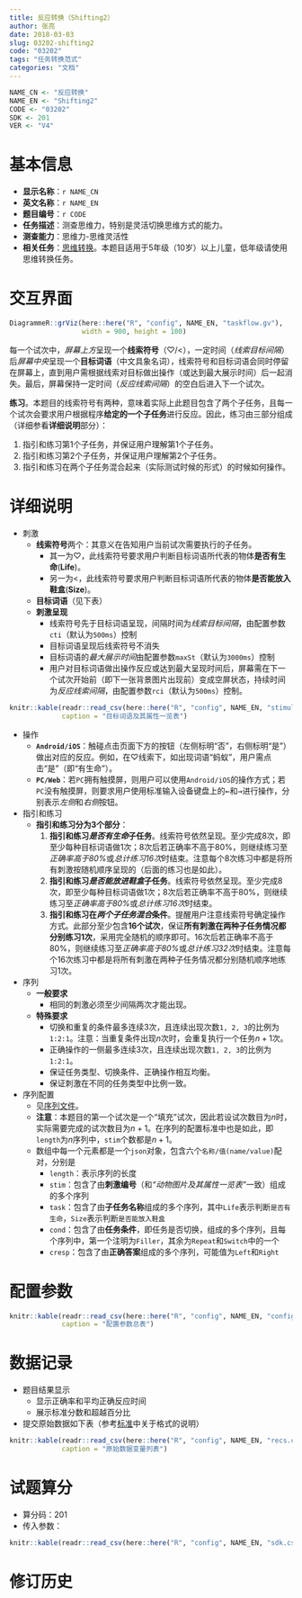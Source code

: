 ```yaml
---
title: 反应转换（Shifting2）
author: 张亮
date: 2018-03-03
slug: 03202-shifting2
code: "03202"
tags: "任务转换范式"
categories: "文档"
---
```


```r
NAME_CN <- "反应转换"
NAME_EN <- "Shifting2"
CODE <- "03202"
SDK <- 201
VER <- "V4"
```

# 基本信息

* **显示名称**：`r NAME_CN`
* **英文名称**：`r NAME_EN`
* **题目编号**：`r CODE`
* **任务描述**：测查思维力，特别是灵活切换思维方式的能力。
* **测查能力**：思维力-思维灵活性
* **相关任务**：[思维转换](`r blogdown::shortcode("relref", "03201_Shifting")`)。本题目适用于5年级（10岁）以上儿童，低年级请使用思维转换任务。

# 交互界面

```r
DiagrammeR::grViz(here::here("R", "config", NAME_EN, "taskflow.gv"),
                  width = 900, height = 100)
```

每一个试次中，*屏幕上方*呈现一个**线索符号**（$\heartsuit$/<），一定时间（*线索目标间隔*）后*屏幕中央*呈现一个**目标词语**（中文具象名词），线索符号和目标词语会同时停留在屏幕上，直到用户需根据线索对目标做出操作（或达到最大展示时间）后一起消失。最后，屏幕保持一定时间（*反应线索间隔*）的空白后进入下一个试次。

**练习**。本题目的线索符号有两种，意味着实际上此题目包含了两个子任务，且每一个试次会要求用户根据程序**给定的一个子任务**进行反应。因此，练习由三部分组成（详细参看**详细说明**部分）：

1. 指引和练习第1个子任务，并保证用户理解第1个子任务。
1. 指引和练习第2个子任务，并保证用户理解第2个子任务。
1. 指引和练习在两个子任务混合起来（实际测试时候的形式）的时候如何操作。

# 详细说明

* 刺激
    + **线索符号**两个：其意义在告知用户当前试次需要执行的子任务。
        - 其一为$\heartsuit$，此线索符号要求用户判断目标词语所代表的物体**是否有生命**(**Life**)。
        - 另一为<，此线索符号要求用户判断目标词语所代表的物体**是否能放入鞋盒**(**Size**)。
    + **目标词语**（见下表）
    + **刺激呈现**
        - 线索符号先于目标词语呈现，间隔时间为*线索目标间隔*，由配置参数`cti`（默认为`500ms`）控制
        - 目标词语呈现后线索符号不消失
        - 目标词语的*最大展示时间*由配置参数`maxSt`（默认为`3000ms`）控制
        - 用户对目标词语做出操作反应或达到最大呈现时间后，屏幕需在下一个试次开始前（即下一张背景图片出现前）变成空屏状态，持续时间为*反应线索间隔*，由配置参数`rci`（默认为`500ms`）控制。

```r
knitr::kable(readr::read_csv(here::here("R", "config", NAME_EN, "stimuli.csv")),
             caption = "目标词语及其属性一览表")
```

* 操作
    + **`Android/iOS`**：触碰点击页面下方的按钮（左侧标明“否”，右侧标明“是”）做出对应的反应。例如，在$\heartsuit$线索下，如出现词语“蚂蚁”，用户需点击“是”（即“有生命”）。
    + **`PC/Web`**：若`PC`拥有触摸屏，则用户可以使用`Android/iOS`的操作方式；若`PC`没有触摸屏，则要求用户使用标准输入设备键盘上的<kbd>&larr;</kbd>和<kbd>&rarr;</kbd>进行操作，分别表示*左侧*和*右侧*按钮。

* 指引和练习
    + **指引和练习分为3个部分**：
        1. **指引和练习*是否有生命*子任务**。线索符号依然呈现。至少完成8次，即至少每种目标词语做1次；8次后若正确率不高于80%，则继续练习至*正确率高于80%*或*总计练习16次*时结束。注意每个8次练习中都是将所有刺激按随机顺序呈现的（后面的练习也是如此）。
        1. **指引和练习*是否能放进鞋盒*子任务**。线索符号依然呈现。至少完成8次，即至少每种目标词语做1次；8次后若正确率不高于80%，则继续练习至*正确率高于80%*或*总计练习16次*时结束。
        1. **指引和练习在*两个子任务混合*条件**。提醒用户注意线索符号确定操作方式。此部分至少包含**16个试次**，保证**所有刺激在两种子任务情况都分别练习1次**，采用完全随机的顺序即可。16次后若正确率不高于80%，则继续练习至*正确率高于80%*或*总计练习32次*时结束。注意每个16次练习中都是将所有刺激在两种子任务情况都分别随机顺序地练习1次。

* 序列
    + **一般要求**
        - 相同的刺激必须至少间隔两次才能出现。
    + **特殊要求**
        - 切换和重复的条件最多连续3次，且连续出现次数`1, 2, 3`的比例为`1:2:1`。注意：当重复条件出现$n$次时，会重复执行一个任务$n + 1$次。
        - 正确操作的一侧最多连续3次，且连续出现次数`1, 2, 3`的比例为`1:2:1`。
        - 保证任务类型、切换条件、正确操作相互均衡。
        - 保证刺激在不同的任务类型中比例一致。

* 序列配置
    + 见[序列文件](/seq/03202_Shifting.json){target="_blank"}。
    + **注意**：本题目的第一个试次是一个“填充”试次，因此若设试次数目为$n$时，实际需要完成的试次数目为$n + 1$。在序列的配置标准中也是如此，即`length`为$n$序列中，`stim`个数都是$n + 1$。
    + 数组中每一个元素都是一个`json`对象，包含六个`名称/值(name/value)`配对，分别是
        - `length`：表示序列的长度
        - `stim`：包含了由**刺激编号**（和*“动物图片及其属性一览表”*一致）组成的多个序列
        - `task`：包含了由**子任务名称**组成的多个序列，其中`Life`表示判断`是否有生命`，`Size`表示判断`是否能放入鞋盒`
        - `cond`：包含了由**任务条件**，即任务是否切换，组成的多个序列，且每个序列中，第一个注明为`Filler`，其余为`Repeat`和`Switch`中的一个
        - `cresp`：包含了由**正确答案**组成的多个序列，可能值为`Left`和`Right`

# 配置参数

```r
knitr::kable(readr::read_csv(here::here("R", "config", NAME_EN, "configs.csv")),
             caption = "配置参数总表")
```

# 数据记录

* 题目结果显示
    + 显示正确率和平均正确反应时间
    + 展示标准分数和超越百分比
* 提交原始数据如下表（参考[标准](`r blogdown::shortcode("relref", "standard")`)中关于格式的说明）

```r
knitr::kable(readr::read_csv(here::here("R", "config", NAME_EN, "recs.csv")),
             caption = "原始数据变量列表")
```

# 试题算分

* 算分码：201
* 传入参数：

```r
knitr::kable(readr::read_csv(here::here("R", "config", NAME_EN, "sdk.csv")))
```

# 修订历史
